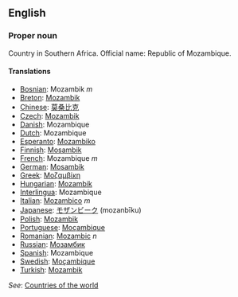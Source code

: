 ==English==

===Proper noun===

Country in Southern Africa. Official name: Republic of Mozambique.

====Translations====
*[[Bosnian]]: Mozambik ''m''
*[[Breton]]: [[Mozambik]]
*[[Chinese]]: [[莫桑比克]]
*[[Czech]]: [[Mozambik]]
*[[Danish]]: Mozambique
*[[Dutch]]: Mozambique
*[[Esperanto]]: [[Mozambiko]]
*[[Finnish]]: [[Mosambik]]
*[[French]]: Mozambique ''m''
*[[German]]: [[Mosambik]]
*[[Greek]]: [[Μοζαμβίκη]]
*[[Hungarian]]: [[Mozambik]]
*[[Interlingua]]: Mozambique
*[[Italian]]: [[Mozambico]] ''m''
*[[Japanese]]: [[モザンビーク]] (mozanbīku)
*[[Polish]]: [[Mozambik]]
*[[Portuguese]]: [[Moçambique]]
*[[Romanian]]: [[Mozambic]] ''n''
*[[Russian]]: [[Мозамбик]]
*[[Spanish]]: Mozambique
*[[Swedish]]: [[Moçambique]]
*[[Turkish]]: [[Mozambik]]

''See'': [[Countries of the world]]